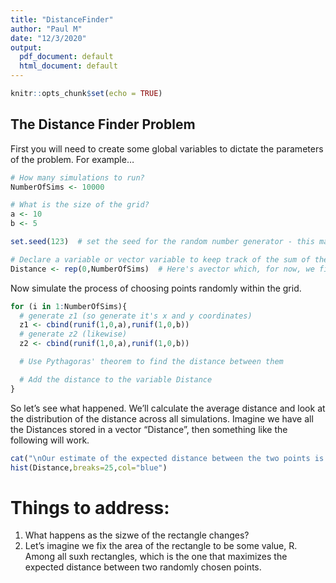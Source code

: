 ```yaml
---
title: "DistanceFinder"
author: "Paul M"
date: "12/3/2020"
output:
  pdf_document: default
  html_document: default
---
```


```r
knitr::opts_chunk$set(echo = TRUE)
```

## The Distance Finder Problem


First you will need to create some global variables to dictate the parameters of the problem. For example...
```r
# How many simulations to run?
NumberOfSims <- 10000

# What is the size of the grid?
a <- 10
b <- 5

set.seed(123)  # set the seed for the random number generator - this makes sure the results are reproducible when we are debugging

# Declare a variable or vector variable to keep track of the sum of the distances across all simulations
Distance <- rep(0,NumberOfSims)  # Here's avector which, for now, we fill it with 0s
```


Now simulate the process of choosing points randomly within the grid.
```r
for (i in 1:NumberOfSims){
  # generate z1 (so generate it's x and y coordinates)
  z1 <- cbind(runif(1,0,a),runif(1,0,b))
  # generate z2 (likewise)
  z2 <- cbind(runif(1,0,a),runif(1,0,b))

  # Use Pythagoras' theorem to find the distance between them

  # Add the distance to the variable Distance
}
```

So let's see what happened. We'll calculate the average distance and look at the distribution of the distance across all simulations. Imagine we have all the Distances stored in a vector "Distance", then something like the following will work.
```r
cat("\nOur estimate of the expected distance between the two points is ",mean(Distance))
hist(Distance,breaks=25,col="blue")
```

# Things to address:

1. What happens as the sizwe of the rectangle changes? 
2. Let's imagine we fix the area of the rectangle to be some value, R. Among all suxh rectangles, which is the one that maximizes the expected distance between two randomly chosen points.

